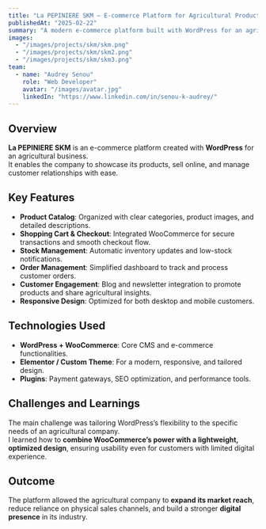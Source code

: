 ```yaml
---
title: "La PEPINIERE SKM – E-commerce Platform for Agricultural Products"
publishedAt: "2025-02-22"
summary: "A modern e-commerce platform built with WordPress for an agricultural company, enabling online sales, stock management, and customer engagement."
images:
  - "/images/projects/skm/skm.png"
  - "/images/projects/skm/skm2.png"
  - "/images/projects/skm/skm3.png"
team:
  - name: "Audrey Senou"
    role: "Web Developer"
    avatar: "/images/avatar.jpg"
    linkedIn: "https://www.linkedin.com/in/senou-k-audrey/"
---
```


## Overview

**La PEPINIERE SKM** is an e-commerce platform created with **WordPress** for an agricultural business.  
It enables the company to showcase its products, sell online, and manage customer relationships with ease.

## Key Features

- **Product Catalog**: Organized with clear categories, product images, and detailed descriptions.  
- **Shopping Cart & Checkout**: Integrated WooCommerce for secure transactions and smooth checkout flow.  
- **Stock Management**: Automatic inventory updates and low-stock notifications.  
- **Order Management**: Simplified dashboard to track and process customer orders.  
- **Customer Engagement**: Blog and newsletter integration to promote products and share agricultural insights.  
- **Responsive Design**: Optimized for both desktop and mobile customers.  

## Technologies Used

- **WordPress + WooCommerce**: Core CMS and e-commerce functionalities.  
- **Elementor / Custom Theme**: For a modern, responsive, and tailored design.  
- **Plugins**: Payment gateways, SEO optimization, and performance tools.  

## Challenges and Learnings

The main challenge was tailoring WordPress’s flexibility to the specific needs of an agricultural company.  
I learned how to **combine WooCommerce’s power with a lightweight, optimized design**, ensuring usability even for customers with limited digital experience.

## Outcome

The platform allowed the agricultural company to **expand its market reach**, reduce reliance on physical sales channels, and build a stronger **digital presence** in its industry.

